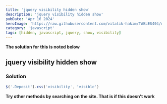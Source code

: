 ```yaml
---
title: 'jquery visibility hidden show'
description: 'jquery visibility hidden show'
pubDate: 'Apr 16 2024'
heroImage: 'https://raw.githubusercontent.com/vitalik-hakim/TABLES404/main/error_b/JavaScript.png'
category: 'javascript'
tags: [hidden, javascript, jquery, show, visibility]
---
```


**The solution for this is noted below**

## jquery visibility hidden show

### Solution

```javascript
$('.Deposit').css('visibility', 'visible')
```

**Try other methods by searching on the site. That is if this doesn't work**
